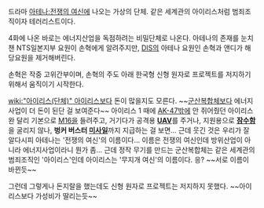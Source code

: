 드라마 [[아테나:전쟁의 여신]]에 나오는 가상의 단체. 같은 세계관의 아이리스처럼 범죄조직이자 테러리스트이다.

4화에 나온 바로는 에너지산업을 독점하려는 비밀단체로 나온다.
아테나의 존재를 눈치챈 NTS일본지부 요원이 손혁에게 알려주지만, [[DIS]]의 아테나 요원인 손혁과 앤디가 해당요원을 제거해버린다.

손혁은 작중 고위간부이며, 손혁의 주도 아래 한국형 신형 원자로 프로젝트를 저지하기 위해서 움직이기 시작한다.

[[wiki:"아이리스(단체)" 아이리스]]보다 돈이 많을지도 모른다. ~~[[군산복합체]]보다 에너지사업이 더 돈이 된단 걸 보여준다~~ 아이리스 1 때에 [[AK-47]]밖에 안 쥐어줬던 아이리스완 달리 기본으로 [[M16]]을 들려주고, 거기다가 공격용 '''[[UAV]]'''를 주거나, 지원용으로 '''[[잠수함]]'''을 굴리지 않나, '''벙커 버스터 [[미사일]]'''까지 지급하는 걸 보면… 근데 웃긴 것은 우리가 잘 알다시피 아테나는 '전쟁의 여신'의 이름이다... 이름은 전쟁의 여신인데 방위산업이 아니라 에너지사업이라니 뭔가 좀... 근데 정작 무기를 만드는 군산복합체는 같은 세계관의 범죄조직인 '아이리스'인데 아이리스는 '무지개 여신'의 이름이다. 응? ~~서로 이름이 바뀐듯~~

그런데 그렇게나 돈지랄을 했는데도 신형 원자로 프로젝트는 저지하지 못했다. ~~아이리스보다 가성비가 딸리는듯~~
